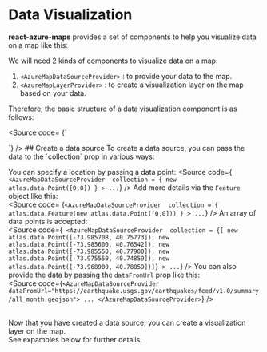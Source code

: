 
<Meta title="Data Visualization/Introduction"/>


# Data Visualization
**react-azure-maps** provides a set of components to help you visualize data on a map like this: <br/>

<BubbleLayer/>

We will need 2 kinds of components to visualize data on a map:
1. `<AzureMapDataSourceProvider>` : to provide your data to the map.
2. `<AzureMapLayerProvider>` : to create a visualization layer on the map based on your data.

Therefore, the basic structure of a data visualization component is as follows:

<Source code= {`

<AzureMapsProvider>
    <AzureMap options={your_options}>
        <AzureMapDataSourceProvider 
            id="your_layer_id" 
            collection={your_data}>
            <AzureMapLayerProvider
                type="layer_type"
                options={your_layer_options}
            />
        </AzureMapDataSourceProvider>
    </AzureMap>
</AzureMapsProvider>
`} />
## Create a data source
To create a data source, you can pass the data to the `collection` prop in various ways: <br/>

You can specify a location by passing a data point:
<Source code={`
<AzureMapDataSourceProvider 
    collection = { new atlas.data.Point([0,0]) }
    > ...`}
    />
Add more details via the `Feature` object like this: <br/>
<Source code=
{`<AzureMapDataSourceProvider 
    collection = { atlas.data.Feature(new atlas.data.Point([0,0])) }
    > ...`}
/>
An array of data points is accepted: <br/>
<Source code={`
<AzureMapDataSourceProvider 
    collection = {[
        new atlas.data.Point([-73.985708, 40.75773]),
        new atlas.data.Point([-73.985600, 40.76542]),
        new atlas.data.Point([-73.985550, 40.77900]),
        new atlas.data.Point([-73.975550, 40.74859]),
        new atlas.data.Point([-73.968900, 40.78859])]}
        > ...`}
    />
You can also provide the data by passing the `dataFromUrl` prop like this: <br/>
<Source code={`
<AzureMapDataSourceProvider 
    dataFromUrl="https://earthquake.usgs.gov/earthquakes/feed/v1.0/summary/all_month.geojson">
    ...
</AzureMapDataSourceProvider>
`} />

<br/>
Now that you have created a data source, you can create a visualization layer on the map. <br/>
See expamples below for further details.